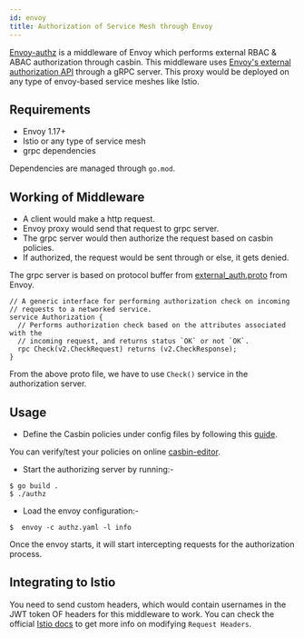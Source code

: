 ```yaml
---
id: envoy
title: Authorization of Service Mesh through Envoy
---
```



[Envoy-authz](https://github.com/casbin/envoy-authz) is a middleware of Envoy which performs external RBAC & ABAC authorization through casbin. This middleware uses [Envoy's external authorization API](https://www.envoyproxy.io/docs/envoy/latest/intro/arch_overview/security/ext_authz_filter.html) through a gRPC server. This proxy would be deployed on any type of envoy-based service meshes like Istio.

## Requirements

- Envoy 1.17+ 
- Istio or any type of service mesh
- grpc dependencies

Dependencies are managed through `go.mod`.

## Working of Middleware

- A client would make a http request.
- Envoy proxy would send that request to grpc server.
- The grpc server would then authorize the request based on casbin policies.
- If authorized, the request would be sent through or else, it gets denied.

The grpc server is based on protocol buffer from [external_auth.proto](https://github.com/envoyproxy/envoy/blob/master/api/envoy/service/auth/v2alpha/external_auth.proto) from Envoy.

```
// A generic interface for performing authorization check on incoming
// requests to a networked service.
service Authorization {
  // Performs authorization check based on the attributes associated with the
  // incoming request, and returns status `OK` or not `OK`.
  rpc Check(v2.CheckRequest) returns (v2.CheckResponse);
}
```
From the above proto file, we have to use `Check()` service in the authorization server.

## Usage
- Define the Casbin policies under config files by following this [guide](https://casbin.io/docs/how-it-works).

You can verify/test your policies on online [casbin-editor](https://casbin.org/editor/).

- Start the authorizing server by running:-
```
$ go build .
$ ./authz 
```
- Load the envoy configuration:-
```
$  envoy -c authz.yaml -l info
```
Once the envoy starts, it will start intercepting requests for the authorization process.

## Integrating to Istio
You need to send custom headers, which would contain usernames in the JWT token OF headers for this middleware to work. You can check the official [Istio docs](https://istio.io/v1.4/docs/tasks/policy-enforcement/control-headers/) to get more info on modifying `Request Headers`.